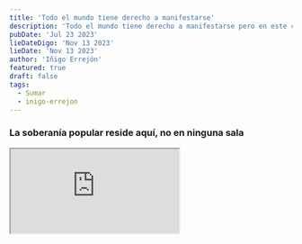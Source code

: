 ```yaml
---
title: 'Todo el mundo tiene derecho a manifestarse'
description: 'Todo el mundo tiene derecho a manifestarse pero en este caso lo que está sucediendo es que hay un sector reaccionario que no acepta la soberanía popular, pero se van a tener que acostumbrar a ella'
pubDate: 'Jul 23 2023'
lieDateDigo: 'Nov 13 2023'
lieDate: 'Nov 13 2023'
author: 'Iñigo Errejón'
featured: true
draft: false
tags:
  - Sumar
  - inigo-errejon
---
```



<VideoBlocks>
	<div slot="before">
		<h3>La soberanía popular reside aquí, no en ninguna sala</h3>
		<Iframe
			src="https://youtube.com/embed/Ewo9iizMNM8?si=MPANc1WQr8lPR7q9"
			title="El PSN no pactará con Bildu"
		/>
	</div>
	<div slot="after">
		<h3>Todo el mundo tiene derecho a manifestarse</h3>
		<Iframe
			src="https://www.youtube.com/embed/Da98Hds_dVc?si=SN5e9E7Zqcsaiou1"
			title="Hay un sector reaccionario que no acepta la soberanía popular"
		/>
    <p>Hay un sector reaccionario que no acepta la soberanía popular</p>
	</div>
</VideoBlocks>

<Timeline>
  <TimelineItem title="El ministro I" date="8 noviembre 2023">
    <p>
      Lorem Ipsum is simply dummy text of the printing and typesetting
      industry. Lorem Ipsum has been the industry's standard dummy text
      ever since the 1500s, when an unknown printer took a galley of type
      and scrambled it to make a type specimen book. It has survived not
      only five centuries, but also the leap into electroni
    </p>
  </TimelineItem>
</Timeline>
